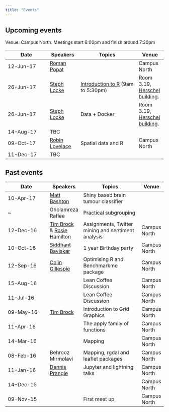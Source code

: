```yaml
---
title: "Events"
---
```


## Upcoming events

Venue: Campus North. Meetings start 6:00pm and finish around 7:30pm

Date        | Speakers | Topics          | Venue
----------- | -------- | --------------- |-------
12-Jun-17   | [Roman Popat](https://twitter.com/rmnppt) | | Campus North 
26-Jun-17   | [Steph Locke](https://twitter.com/SteffLocke) | [Introduction to R](https://www.eventbrite.co.uk/e/intro-to-r-hosted-by-newcastle-r-sql-groups-tickets-33708964420) (9am to 5:30pm) |Room 3.19, [Herschel building](https://t.co/ijyHaakhK9).
26-Jun-17   | [Steph Locke](https://twitter.com/SteffLocke) | Data + Docker | Room 3.19, [Herschel building](https://t.co/ijyHaakhK9).
14-Aug-17   | TBC      | |
09-Oct-17   | [Robin Lovelace](https://www.its.leeds.ac.uk/people/r.lovelace) | Spatial data and R | Campus North 
11-Dec-17   | TBC      |  |

## Past events

Date        | Speakers | Topics          | Venue
----------- | -------- | --------------- | -----
10-Apr-17   | [Matt Bashton](https://twitter.com/MattBashton)      | Shiny based brain tumour classifier
   ~          | Gholamreza Rafiee                                    | Practical subgrouping
12-Dec-16 | [Tim Brock](https://twitter.com/TimBrock_DtD) & [Rosie Hamilton](https://twitter.com/Rosicadia) | Assignments, Twitter mining and sentiment analysis |Campus North
10-Oct-16   | [Siddhant Baviskar](https://twitter.com/siddhantfri3nds)| 1 year Birthday party | Campus North
12-Sep-16   | [Colin Gillespie](https://twitter.com/csgillespie)| Optimising R and Benchmarkme package | Campus North 
15-Aug-16   |          | Lean Coffee Discussion | Campus North
11-Jul-16   |          | Lean Coffee Discussion | Campus North
09-May-16   |[Tim Brock](https://twitter.com/TimBrock_DtD)| Introduction to Grid Graphics | Campus North
11-Apr-16   |          | The apply family of functions | Campus North
14-Mar-16   |          | Mapping | Campus North
08-Feb-16   | Behrooz Mirmolavi | Mapping, rgdal and leaflet packages | Campus North
11-Jan-16   | [Dennis Prangle](https://twitter.com/dennisprangle)  | Jupyter and lightning talks | Campus North
14-Dec-15   |                 |                             | Campus North
09-Nov-15   |                 | First meet up               | Campus North
